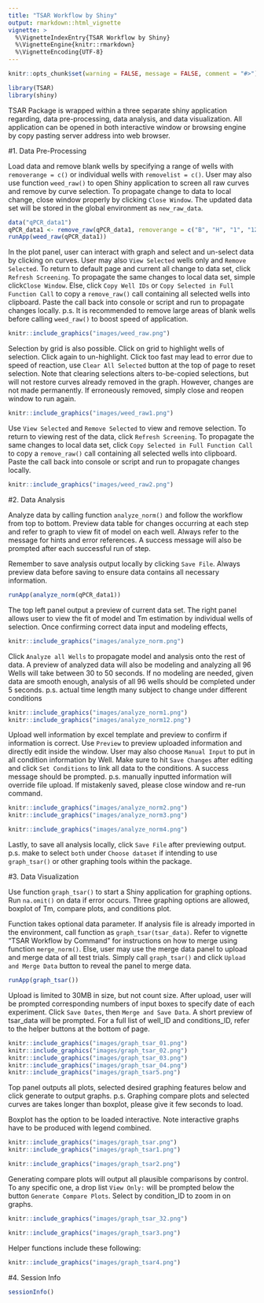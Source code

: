 ```yaml
---
title: "TSAR Workflow by Shiny"
output: rmarkdown::html_vignette
vignette: >
  %\VignetteIndexEntry{TSAR Workflow by Shiny}
  %\VignetteEngine{knitr::rmarkdown}
  %\VignetteEncoding{UTF-8}
---
```


```r
knitr::opts_chunk$set(warning = FALSE, message = FALSE, comment = "#>")
```

```r
library(TSAR)
library(shiny)
```

TSAR Package is wrapped within a three separate shiny application regarding, 
data pre-processing, data analysis, and data visualization. All application 
can be opened in both interactive window or browsing engine by copy pasting 
server address into web browser.

#1. Data Pre-Processing

Load data and remove blank wells by specifying a range of wells with 
`removerange = c()` or individual wells with `removelist = c()`. User may 
also use function `weed_raw()` to open Shiny application to screen all raw 
curves and remove by curve selection. To propagate change to data to local 
change, close window properly by clicking `Close Window`. The updated data 
set will be stored in the global environment as `new_raw_data`.

```r
data("qPCR_data1")
qPCR_data1 <- remove_raw(qPCR_data1, removerange = c("B", "H", "1", "12"))
runApp(weed_raw(qPCR_data1))
```

In the plot panel, user can interact with graph and select and un-select 
data by clicking on curves. User may also `View Selected` wells only and 
`Remove Selected`. To return to default page and current all change to 
data set, click `Refresh Screening`. To propagate the same changes to 
local data set, simple click`Close Window`. Else, click `Copy Well IDs` 
or `Copy Selected in Full Function Call` to copy a `remove_raw()` call 
containing all selected wells into clipboard. Paste the call back into 
console or script and run to propagate changes locally. 
p.s. It is recommended to remove large areas of blank wells before calling 
`weed_raw()` to boost speed of application.

```r
knitr::include_graphics("images/weed_raw.png")
```

Selection by grid is also possible. Click on grid to highlight wells of 
selection. Click again to un-highlight. Click too fast may lead to error due to 
speed of reaction, use `Clear All Selected` button at the top of page to reset 
selection. Note that clearing selections alters to-be-copied selections, but 
will not restore curves already removed in the graph. However, changes are not 
made permanently. If erroneously removed, simply close and reopen window to 
run again.

```r
knitr::include_graphics("images/weed_raw1.png")
```

Use `View Selected` and `Remove Selected` to view and remove selection. To 
return to viewing rest of the data, click `Refresh Screening`. To propagate the 
same changes to local data set, click `Copy Selected in Full Function Call` to 
copy a `remove_raw()` call containing all selected wells into clipboard. Paste 
the call back into console or script and run to propagate changes locally.
```r
knitr::include_graphics("images/weed_raw2.png")
```

#2. Data Analysis

Analyze data by calling function `analyze_norm()` and follow the workflow from 
top to bottom. Preview data table for changes occurring at each step and refer 
to graph to view fit of model on each well. Always refer to the message for 
hints and error references. A success message will also be prompted after each 
successful run of step.

Remember to save analysis output locally by clicking `Save File`. Always 
preview data before saving to ensure data contains all necessary information.

```r
runApp(analyze_norm(qPCR_data1))
```

The top left panel output a preview of current data set. The right panel allows 
user to view the fit of model and Tm estimation by individual wells of 
selection. Once confirming correct data input and modeling effects,

```r
knitr::include_graphics("images/analyze_norm.png")
```

Click `Analyze all Wells` to propagate model and analysis onto the rest of data.
A preview of analyzed data will also be modeling and analyzing all 96 Wells will
take between 30 to 50 seconds. If no modeling are needed, given data are 
smooth enough, analysis of all 96 wells should be completed under 5 seconds. 
p.s. actual time length many subject to change under different conditions

```r
knitr::include_graphics("images/analyze_norm1.png")
knitr::include_graphics("images/analyze_norm12.png")
```

Upload well information by excel template and preview to confirm if information 
is correct. Use `Preview` to preview uploaded information and directly edit 
inside the window. User may also choose `Manual Input` to put in all condition 
information by Well. Make sure to hit `Save Changes` after editing and click 
`Set Conditions` to link all data to the conditions. A success message should 
be prompted.
p.s. manually inputted information will override file upload. If mistakenly 
saved, please close window and re-run command.

```r
knitr::include_graphics("images/analyze_norm2.png")
knitr::include_graphics("images/analyze_norm3.png")
```

```r
knitr::include_graphics("images/analyze_norm4.png")
```

Lastly, to save all analysis locally, click `Save File` after previewing output.
p.s. make to select `both` under `Choose dataset` if intending to use 
`graph_tsar()` or other graphing tools within the package.

#3. Data Visualization

Use function `graph_tsar()` to start a Shiny application for graphing options. 
Run `na.omit()` on data if error occurs. Three graphing options are allowed, 
boxplot of Tm, compare plots, and conditions plot.

Function takes optional data parameter. If analysis file is already imported 
in the environment, call function as `graph_tsar(tsar_data)`. Refer to vignette 
"TSAR Workflow by Command" for instructions on how to merge using function 
`merge_norm()`. Else, user may use the merge data panel to upload and merge 
data of all test trials. Simply call `graph_tsar()` and click 
`Upload and Merge Data` button to reveal the panel to merge data.

```r
runApp(graph_tsar())
```

Upload is limited to 30MB in size, but not count size. After upload, user will 
be prompted corresponding numbers of input boxes to specify date of each 
experiment. Click `Save Dates`, then `Merge and Save Data`. A short preview 
of tsar_data will be prompted. For a full list of well_ID and conditions_ID, 
refer to the helper buttons at the bottom of page.

```r
knitr::include_graphics("images/graph_tsar_01.png")
knitr::include_graphics("images/graph_tsar_02.png")
knitr::include_graphics("images/graph_tsar_03.png")
knitr::include_graphics("images/graph_tsar_04.png")
knitr::include_graphics("images/graph_tsar5.png")
```

Top panel outputs all plots, selected desired graphing features below and click 
generate to output graphs. p.s. Graphing compare plots and selected curves are 
takes longer than boxplot, please give it few seconds to load.

Boxplot has the option to be loaded interactive. Note interactive graphs have 
to be produced with legend combined.

```r
knitr::include_graphics("images/graph_tsar.png")
knitr::include_graphics("images/graph_tsar1.png")
```

```r
knitr::include_graphics("images/graph_tsar2.png")
```

Generating compare plots will output all plausible comparisons by control. To 
any specific one, a drop list `View Only:` will be prompted below the button 
`Generate Compare Plots`. Select by condition_ID to zoom in on graphs.

```r
knitr::include_graphics("images/graph_tsar_32.png")
```

```r
knitr::include_graphics("images/graph_tsar3.png")
```

Helper functions include these following:
```r
knitr::include_graphics("images/graph_tsar4.png")
```

#4. Session Info
```r
sessionInfo()
```
